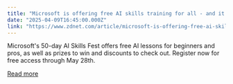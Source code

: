```yaml
---
title: "Microsoft is offering free AI skills training for all - and it's not too late to sign up"
date: "2025-04-09T16:45:00.000Z"
link: "https://www.zdnet.com/article/microsoft-is-offering-free-ai-skills-training-for-all-and-its-not-too-late-to-sign-up/"
---
```


Microsoft's 50-day AI Skills Fest offers free AI lessons for beginners and pros, as well as prizes to win and discounts to check out. Register now for free access through May 28th.

[Read more](https://www.zdnet.com/article/microsoft-is-offering-free-ai-skills-training-for-all-and-its-not-too-late-to-sign-up/)

